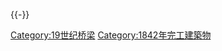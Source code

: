 {{Commonscat|Bridges completed in 1842}}
{{Cat nav 10years|19世纪桥梁|1842||年完工橋梁}}
{{-}}
[[Category:19世纪桥梁|Category:19世纪桥梁]]
[[Category:1842年完工建築物|Category:1842年完工建築物]]